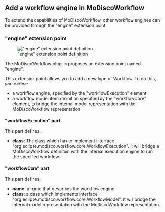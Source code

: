 == Add a workflow engine in MoDiscoWorkflow ==

To extend the capabilities of MoDiscoWorkflow, other workflow engines can be provided through the "engine" extension point.

=== "engine" extension point  ===

[[Image:../../img/workflow/MoDiscoWorkflowEngineExtensionPoint.jpg|thumb|center|"engine" extension point definition]] 

The MoDiscoWorkflow plug-in proposes an extension point named "engine". 

This extension point allows you to add a new type of Workflow. To do this, you define:
* a workflow engine, specified by the "workflowExecution" element
* a workflow model item definition specified by the "workflowCore" element, to bridge the internal model representation with the MoDiscoWorkflow representation

===="workflowExecution" part====

This part defines: 
*'''class''': The class which has to implement interface "org.eclipse.modisco.workflow.core.WorkflowExecution". It will bridge a MoDiscoWorkflow definition with the internal execution engine to run the specified workflow.

==== "workflowCore" part ====

This part defines: 
*'''name''': a name that describes the workflow engine
*'''class''': a class which implements interface "org.eclipse.modisco.workflow.core.WorkflowModel". It will bridge the internal model representation with the MoDiscoWorkflow representation.
